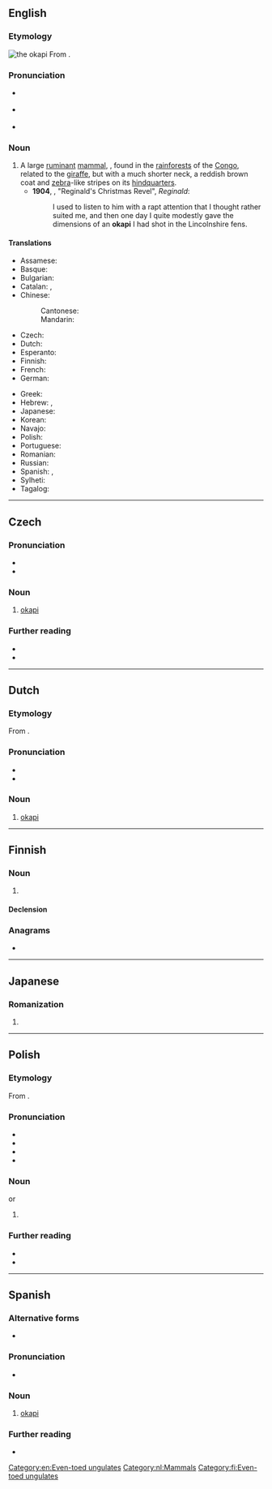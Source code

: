 {{also|Okapi}}
==English==
{{wikipedia}}

===Etymology===
[[Image:Okapi2.jpg|thumb|the okapi]]
From {{bor|en|mxh|okapi}}.

===Pronunciation===
* {{a|South Africa}} {{IPA|en|/əʊˈkɑːpi/}}
* {{a|UK}} {{IPA|en|/ə(ʊ)ˈkɑːpi/}}
* {{audio|en|LL-Q1860 (eng)-Vealhurl-okapi.wav|Audio (UK)}}

===Noun===
{{en-noun}}

# A large [[ruminant]] [[mammal]], {{taxlink|Okapia johnstoni|species}}, found in the [[rainforest]]s of the [[Congo]], related to the [[giraffe]], but with a much shorter neck, a reddish brown coat and [[zebra]]-like stripes on its [[hindquarters]].
#* '''1904''', {{w|Saki|‘Saki’}}, "Reginald's Christmas Revel", ''Reginald'':
#*: I used to listen to him with a rapt attention that I thought rather suited me, and then one day I quite modestly gave the dimensions of an '''okapi''' I had shot in the Lincolnshire fens.

====Translations====
{{trans-top|Large ruminant mammal}}
* Assamese: {{t|as|অকাপী}}
* Basque: {{t+|eu|okapi}}
* Bulgarian: {{t+|bg|окапи|n}}
* Catalan: {{t|ca|ocapi|m}}, {{t|ca|okapi|m}}
* Chinese:
*: Cantonese: {{t|yue|㺢㹢狓|tr=fok³gaa¹pei⁴}}
*: Mandarin: {{t+|cmn|㺢㹢狓|tr=huòjiāpí}}
* Czech: {{t+|cs|okapi}}
* Dutch: {{t+|nl|okapi|m}}
* Esperanto: {{t|eo|okapio}}
* Finnish: {{t+|fi|okapi}}
* French: {{t+|fr|okapi|m}}
* German: {{t+|de|Okapi|n}}
{{trans-mid}}
* Greek: {{t+|el|οκαπία}}
* Hebrew: {{t|he|אוקאפי|tr=okapi}}, {{t|he|אוקפי|tr=okapi}}
* Japanese: {{t+|ja|オカピ|tr=okapi}}
* Korean: {{t|ko|오카피}}
* Navajo: {{t|nv|bijáád noodǫ́ǫzii}}
* Polish: {{t+|pl|okapi}}
* Portuguese: {{t+|pt|ocapi|m}}
* Romanian: {{t+|ro|okapi|f}}
* Russian: {{t+|ru|ока́пи|m}}
* Spanish: {{t+|es|okapi|m}}, {{t|es|ocapi|m}}
* Sylheti: {{t|syl|ꠅꠇꠣꠙꠤ}}
* Tagalog: {{t|tl|okapi}}
{{trans-bottom}}

[[Category:en:Even-toed ungulates]]

----

==Czech==
{{wp|lang=cs}}

===Pronunciation===
* {{cs-IPA}}
* {{rhymes|cs|apɪ|s=3}}

===Noun===
{{cs-noun|g=f}}

# [[okapi#English|okapi]] {{gloss|large ruminant mammal}}

===Further reading===
* {{R:PSJC}}
* {{R:SSJC}}

{{c|cs|Even-toed ungulates}}

----

==Dutch==
{{wikipedia|lang=nl}}

===Etymology===
From {{der|nl|mxh|okapi}}.

===Pronunciation===
* {{audio|nl|Nl-okapi.ogg|Audio}}
* {{hyphenation|nl|oka|pi}}

===Noun===
{{nl-noun|m|-'s|okapietje}}

# [[okapi#English|okapi]]

[[Category:nl:Mammals]]

----

==Finnish==

===Noun===
{{fi-noun}}

# {{l|en|okapi}}

====Declension====
{{fi-decl-risti|okap|||a}}

===Anagrams===
* {{anagrams|fi|a=aikop|poika|pokia}}

[[Category:fi:Even-toed ungulates]]

----

==Japanese==

===Romanization===
{{ja-romaji}}

# {{ja-romanization of|オカピ}}

----

==Polish==
{{wp|lang=pl}}

===Etymology===
From {{bor|pl|mxh|okapi}}.

===Pronunciation===
* {{pl-IPA}}
* {{audio|pl|LL-Q809 (pol)-Olaf-okapi.wav|Audio}}
* {{hyph|pl|o|ka|pi}}
* {{rhymes|pl|apʲi}}

===Noun===
{{pl-noun|f|indecl=yes}} or {{pl-noun|m-an|indecl=yes}}

# {{l|en|okapi}}

===Further reading===
* {{R:pl:WSJP}}
* {{R:PWN}}

{{c|pl|Even-toed ungulates}}

----

==Spanish==

===Alternative forms===
* {{alter|es|ocapi}}

===Pronunciation===
{{es-IPA}}
* {{audio|es|LL-Q1321 (spa)-Millars-okapi.wav|Audio (Spain)}}

===Noun===
{{es-noun|m}}

# [[#English|okapi]]

===Further reading===
* {{R:DRAE}}

{{C|es|Mammals}}